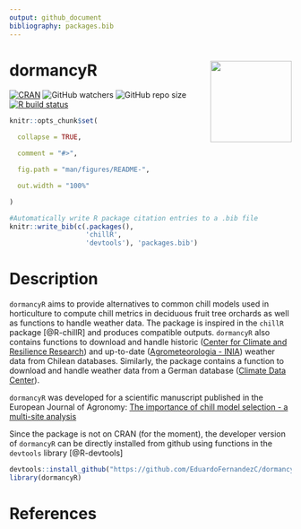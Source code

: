```yaml
---
output: github_document
bibliography: packages.bib
---
```


# dormancyR <a><img src='man/figures/dormancyR.png' align="right" height="145" /></a>

<!-- badges: start -->
[![CRAN](https://www.r-pkg.org/badges/version/dormancyR)](https://CRAN.R-project.org/package=dormancyR)
![GitHub watchers](https://img.shields.io/github/watchers/EduardoFernandezC/dormancyR?label=Watch&style=social)
![GitHub repo size](https://img.shields.io/github/repo-size/EduardoFernandezC/dormancyR)
[![R build status](https://github.com/EduardoFernandezC/dormancyR/workflows/R-CMD-check/badge.svg)](https://github.com/EduardoFernandezC/dormancyR/actions?workflow=R-CMD-check)
<!-- badges: end -->


<!-- README.md is generated from README.Rmd. Please edit that file -->

```r

knitr::opts_chunk$set(

  collapse = TRUE,

  comment = "#>",

  fig.path = "man/figures/README-",

  out.width = "100%"

)

```


```r
#Automatically write R package citation entries to a .bib file
knitr::write_bib(c(.packages(), 
                   'chillR',
                   'devtools'), 'packages.bib')
```

# Description

`dormancyR` aims to provide alternatives to common chill models used in horticulture to compute chill metrics in deciduous fruit tree orchards as well as functions to handle weather data. The package is inspired in the `chillR` package [@R-chillR] and produces compatible outputs. `dormancyR` also contains functions to download and handle historic ([Center for Climate and Resilience Research](<https://www.cr2.cl>)) and up-to-date ([Agrometeorologia - INIA](<https://agrometeorologia.cl/>)) weather data from Chilean databases. Similarly, the package contains a function to download and handle weather data from a German database ([Climate Data Center](<https://cdc.dwd.de/portal/>)).

`dormancyR` was developed for a scientific manuscript published in the European Journal of Agronomy: [The importance of chill model selection - a multi-site analysis](<https://doi.org/10.1016/j.eja.2020.126103>)

Since the package is not on CRAN (for the moment), the developer version of `dormancyR` can be directly installed from github using functions in the `devtools` library [@R-devtools]

```r
devtools::install_github("https://github.com/EduardoFernandezC/dormancyR")
library(dormancyR)
```

# References
